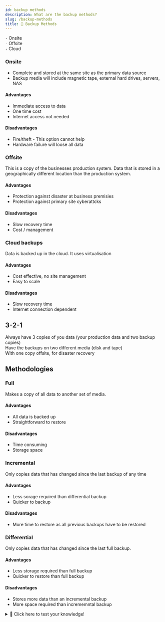 ```yaml
---
id: backup methods
description: What are the backup methods?
slug: /backup-methods
title: 💾 Backup Methods
---
```



` - ` Onsite <br />
` - ` Offsite <br />
` - ` Cloud <br />

### Onsite
- Complete and stored at the same site as the primary data source
- Backup media will include magnetic tape, external hard drives, servers, NAS

#### Advantages
- Immediate access to data
- One time cost
- Internet access not needed

#### Disadvantages
- Fire/theft - This option cannot help
- Hardware failure will loose all data

### Offsite
This is a copy of the businesses production system. Data that is stored in a geographically different location than the production system. 

#### Advantages
- Protection against disaster at business premisies
- Protection against primary site cyberattcks 

#### Disadvantages
- Slow recovery time
- Cost / management

### Cloud backups
Data is backed up in the cloud. It uses virtualisation <br />

#### Advantages
- Cost effective, no site management
- Easy to scale

#### Disadvantages
- Slow recovery time
- Internet connection dependent

## 3-2-1
Always have 3 copies of you data (your production data and two backup copies) <br />
Have the backups on two different media (disk and tape) <br />
With one copy offsite, for disaster recovery

## Methodologies

### Full
Makes a copy of all data to another set of media. <br />

#### Advantages
- All data is backed up
- Straightforward to restore

#### Disadvantages
- Time consuming
- Storage space

### Incremental
Only copies data that has changed since the last backup of any time

#### Advantages
- Less sorage required than differential backup
- Quicker to backup

#### Disadvantages
- More time to restore as all previous backups have to be restored

### Differential
Only copies data that has changed since the last full backup. <br  />

#### Advantages
- Less storage required than full backup
- Quicker to restore than full backup

#### Disadvantages
- Stores more data than an incremental backup
- More space required than incrememntal backup

<details>
  <summary>🧠 Click here to test your knowledge! </summary>

<iframe src="https://quizlet.com/680601111/match/embed?i=3loczc&x=1jj1" height="500" width="100%"></iframe>

</details>